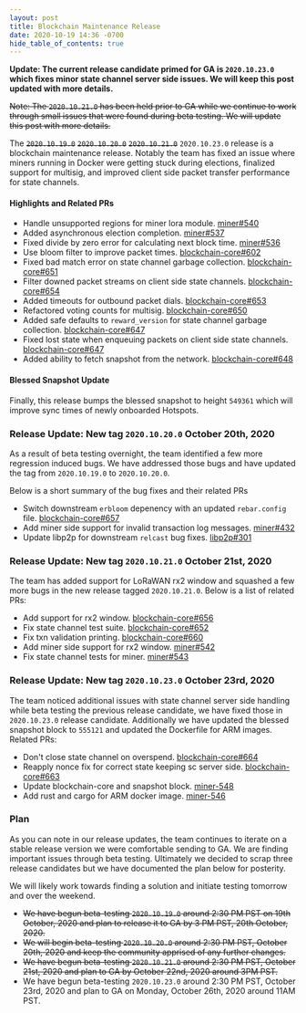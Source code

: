 ```yaml
---
layout: post
title: Blockchain Maintenance Release
date: 2020-10-19 14:36 -0700
hide_table_of_contents: true
---
```


**Update: The current release candidate primed for GA is `2020.10.23.0` which fixes minor state
channel server side issues. We will keep this post updated with more details.**

<!--truncate-->

~~Note: The `2020.10.21.0` has been held prior to GA while we continue to work through small issues
that were found during beta testing. We will update this post with more details.~~

The ~~`2020.10.19.0`~~ ~~`2020.10.20.0`~~ ~~`2020.10.21.0`~~ `2020.10.23.0` release is a blockchain
maintenance release. Notably the team has fixed an issue where miners running in Docker were getting
stuck during elections, finalized support for multisig, and improved client side packet transfer
performance for state channels.

#### Highlights and Related PRs

- Handle unsupported regions for miner lora module.
  [miner#540](https://github.com/helium/miner/pull/540)
- Added asynchronous election completion. [miner#537](https://github.com/helium/miner/pull/537)
- Fixed divide by zero error for calculating next block time.
  [miner#536](https://github.com/helium/miner/pull/536)
- Use bloom filter to improve packet times.
  [blockchain-core#602](https://github.com/helium/blockchain-core/pull/602)
- Fixed bad match error on state channel garbage collection.
  [blockchain-core#651](https://github.com/helium/blockchain-core/pull/651)
- Filter downed packet streams on client side state channels.
  [blockchain-core#654](https://github.com/helium/blockchain-core/pull/654)
- Added timeouts for outbound packet dials.
  [blockchain-core#653](https://github.com/helium/blockchain-core/pull/653)
- Refactored voting counts for multisig.
  [blockchain-core#650](https://github.com/helium/blockchain-core/pull/650)
- Added safe defaults to `reward_version` for state channel garbage collection.
  [blockchain-core#647](https://github.com/helium/blockchain-core/pull/647)
- Fixed lost state when enqueuing packets on client side state channels.
  [blockchain-core#647](https://github.com/helium/blockchain-core/pull/646)
- Added ability to fetch snapshot from the network.
  [blockchain-core#648](https://github.com/helium/blockchain-core/pull/648)

#### Blessed Snapshot Update

Finally, this release bumps the blessed snapshot to height `549361` which will improve sync times of
newly onboarded Hotspots.

### Release Update: New tag `2020.10.20.0` October 20th, 2020

As a result of beta testing overnight, the team identified a few more regression induced bugs. We
have addressed those bugs and have updated the tag from `2020.10.19.0` to `2020.10.20.0`.

Below is a short summary of the bug fixes and their related PRs

- Switch downstream `erbloom` depenency with an updated `rebar.config` file.
  [blockchain-core#657](https://github.com/helium/blockchain-core/pull/657)
- Add miner side support for invalid transaction log messages.
  [miner#432](https://github.com/helium/miner/pull/432)
- Update libp2p for downstream `relcast` bug fixes.
  [libp2p#301](https://github.com/helium/erlang-libp2p/pull/301)

### Release Update: New tag `2020.10.21.0` October 21st, 2020

The team has added support for LoRaWAN rx2 window and squashed a few more bugs in the new release
tagged `2020.10.21.0`. Below is a list of related PRs:

- Add support for rx2 window.
  [blockchain-core#656](https://github.com/helium/blockchain-core/pull/656)
- Fix state channel test suite.
  [blockchain-core#652](https://github.com/helium/blockchain-core/pull/652)
- Fix txn validation printing.
  [blockchain-core#660](https://github.com/helium/blockchain-core/pull/660)
- Add miner side support for rx2 window. [miner#542](https://github.com/helium/miner/pull/542)
- Fix state channel tests for miner. [miner#543](https://github.com/helium/miner/pull/543)

### Release Update: New tag `2020.10.23.0` October 23rd, 2020

The team noticed additional issues with state channel server side handling while beta testing the
previous release candidate, we have fixed those in `2020.10.23.0` release candidate. Additionally we
have updated the blessed snapshot block to `555121` and updated the Dockerfile for ARM images.
Related PRs:

- Don't close state channel on overspend.
  [blockchain-core#664](https://github.com/helium/blockchain-core/pull/664)
- Reapply nonce fix for correct state keeping sc server side.
  [blockchain-core#663](https://github.com/helium/blockchain-core/pull/663)
- Update blockchain-core and snapshot block. [miner-548](https://github.com/helium/miner/pull/548)
- Add rust and cargo for ARM docker image. [miner-546](https://github.com/helium/miner/pull/546)

### Plan

As you can note in our release updates, the team continues to iterate on a stable release version we
were comfortable sending to GA. We are finding important issues through beta testing. Ultimately we
decided to scrap three release candidates but we have documented the plan below for posterity.

We will likely work towards finding a solution and initiate testing tomorrow and over the weekend.

- ~~We have begun beta-testing `2020.10.19.0` around 2:30 PM PST on 19th October, 2020 and plan to
  release it to GA by 3 PM PST, 20th October, 2020.~~
- ~~We will begin beta-testing `2020.10.20.0` around 2:30 PM PST, October 20th, 2020 and keep the
  community apprised of any further changes.~~
- ~~We have begun beta-testing `2020.10.21.0` around 2:30 PM PST, October 21st, 2020 and plan to GA
  by October 22nd, 2020 around 3PM PST.~~
- We have begun beta-testing `2020.10.23.0` around 2:30 PM PST, October 23rd, 2020 and plan to GA on
  Monday, October 26th, 2020 around 11AM PST.
